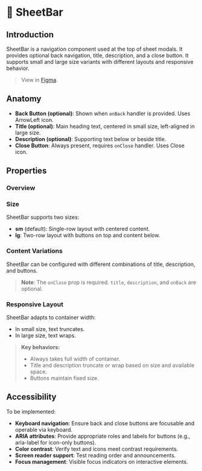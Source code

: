 
<Meta title="Containment/SheetBar/Docs" of={SheetBarStories} />

# 📑 SheetBar

## Introduction

SheetBar is a navigation component used at the top of sheet modals. It provides optional back navigation, title, description, and a close button. It supports small and large size variants with different layouts and responsive behavior.

> View in [Figma](https://www.figma.com/design/JxaLVMTWirCpU0rsbZ30k7/2.-Components-Library?node-id=2135-3079).

## Anatomy

<Canvas of={SheetBarStories.WithDescription} />

- **Back Button (optional)**: Shown when `onBack` handler is provided. Uses ArrowLeft icon.
- **Title (optional)**: Main heading text, centered in small size, left-aligned in large size.
- **Description (optional)**: Supporting text below or beside title.
- **Close Button**: Always present, requires `onClose` handler. Uses Close icon.

## Properties

### Overview

<Canvas of={SheetBarStories.Base} />
<Controls of={SheetBarStories.Base} />

### Size

SheetBar supports two sizes:

- **sm** (default): Single-row layout with centered content.
- **lg**: Two-row layout with buttons on top and content below.

<Canvas of={SheetBarStories.SizeShowcase} />

### Content Variations

SheetBar can be configured with different combinations of title, description, and buttons.

<Canvas of={SheetBarStories.ContentVariations} />

> **Note**: The `onClose` prop is required. `title`, `description`, and `onBack` are optional.

### Responsive Layout

SheetBar adapts to container width:

- In small size, text truncates.
- In large size, text wraps.

<Canvas of={SheetBarStories.ResponsiveLayout} />

> **Key behaviors:**
>
> - Always takes full width of container.
> - Title and description truncate or wrap based on size and available space.
> - Buttons maintain fixed size.

## Accessibility

To be implemented:

- **Keyboard navigation**: Ensure back and close buttons are focusable and operable via keyboard.
- **ARIA attributes**: Provide appropriate roles and labels for buttons (e.g., aria-label for icon-only buttons).
- **Color contrast**: Verify text and icons meet contrast requirements.
- **Screen reader support**: Test reading order and announcements.
- **Focus management**: Visible focus indicators on interactive elements.
